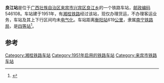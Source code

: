 {{noteTA
|1=zh-cn:始发车次; zh-hk:列車班次;
|2=zh-cn:车次; zh-hk:班次;
}}
{{Infobox China railway station 
|车站名称 = 良江站
|车站名称拼音 = 
|车站地址 = [[广西壮族自治区|广西壮族自治区]][[来宾市|来宾市]]
|归属 = [[南宁铁路局|南宁铁路局]]
|车站等级 = [[四等站_(中铁)|四等站]]
|线路 = [[湘桂铁路|湘桂铁路]]
}}
'''良江站'''是位于[[广西壮族自治区|广西壮族自治区]][[来宾市|来宾市]][[兴宾区|兴宾区]][[良江乡|良江乡]]的一个铁路车站，[[邮政编码|邮政编码]]546108。车站建于1951年，有[[湘桂铁路|湘桂铁路]]经过该站，现仅办理货运，不办理客运业务，车站及其上下行区间均未[[电气化|电气化]]。车站距离[[衡阳站|衡阳站]]619[[公里|公里]]，隶属[[南宁铁路局|南宁铁路局]]，是[[四等站_(中铁)|四等站]]<ref>{{Cite book|title=中国铁路站名词典|last=孙本祥主编|first=|publisher=北京：[[中国铁道出版社|中国铁道出版社]]|year=2003.04|isbn=7-113-03941-3|location=|pages=480}}</ref>。

==参考==
{{reflist}}

{{start rail box}}
{{s-inop|[[来宾站|来宾站]]}}
{{s-line|[[湘桂铁路|湘桂铁路]]}}
{{s-inop|[[平塘站|平塘站]]}}
{{end box}}
{{湘桂铁路}}

[[Category:湘桂铁路车站|Category:湘桂铁路车站]]
[[Category:1951年启用的铁路车站|Category:1951年启用的铁路车站]]
[[Category:来宾市铁路车站|Category:来宾市铁路车站]]


{{铁路车站小作品}}
{{广西小作品}}